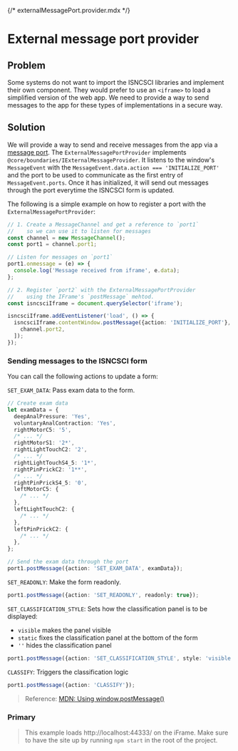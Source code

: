 {/* externalMessagePort.provider.mdx */}


<Meta of={ExternalMessagePortProviderStories} />

# External message port provider

## Problem

Some systems do not want to import the ISNCSCI libraries and implement their own component.
They would prefer to use an `<iframe>` to load a simplified version of the web app.
We need to provide a way to send messages to the app for these types of implementations in a secure way.

## Solution

We will provide a way to send and receive messages from the app via a [message port](https://developer.mozilla.org/en-US/docs/Web/API/MessagePort).
The `ExternalMessagePortProvider` implements `@core/boundaries/IExternalMessageProvider`.
It listens to the window's `MessageEvent` with the `MessageEvent.data.action === 'INITIALIZE_PORT'` and the port to be used to communicate as the first entry of `MessageEvent.ports`.
Once it has initialized, it will send out messages through the port everytime the ISNCSCI form is updated.

The following is a simple example on how to register a port with the `ExternalMessagePortProvider`:

```typescript
// 1. Create a MessageChannel and get a reference to `port1`
//    so we can use it to listen for messages
const channel = new MessageChannel();
const port1 = channel.port1;

// Listen for messages on `port1`
port1.onmessage = (e) => {
  console.log('Message received from iframe', e.data);
};

// 2. Register `port2` with the ExternalMessagePortProvider
//    using the IFrame's `postMessage` mehtod.
const isncsciIframe = document.querySelector('iframe');

isncsciIframe.addEventListener('load', () => {
  isncsciIframe.contentWindow.postMessage({action: 'INITIALIZE_PORT'}, '*', [
    channel.port2,
  ]);
});
```

### Sending messages to the ISNCSCI form

You can call the following actions to update a form:

`SET_EXAM_DATA`: Pass exam data to the form.

```typescript
// Create exam data
let examData = {
  deepAnalPressure: 'Yes',
  voluntaryAnalContraction: 'Yes',
  rightMotorC5: '5',
  /* ... */
  rightMotorS1: '2*',
  rightLightTouchC2: '2',
  /* ... */
  rightLightTouchS4_5: '1*',
  rightPinPrickC2: '1**',
  /* ... */
  rightPinPrickS4_5: '0',
  leftMotorC5: {
    /* ... */
  },
  leftLightTouchC2: {
    /* ... */
  },
  leftPinPrickC2: {
    /* ... */
  },
};

// Send the exam data through the port
port1.postMessage({action: 'SET_EXAM_DATA', examData});
```

`SET_READONLY`: Make the form readonly.

```typescript
port1.postMessage({action: 'SET_READONLY', readonly: true});
```

`SET_CLASSIFICATION_STYLE`: Sets how the classification panel is to be displayed:

- `visible` makes the panel visible
- `static` fixes the classification panel at the bottom of the form
- `''` hides the classification panel

```typescript
port1.postMessage({action: 'SET_CLASSIFICATION_STYLE', style: 'visible'});
```

`CLASSIFY`: Triggers the classification logic

```typescript
port1.postMessage({action: 'CLASSIFY'});
```

> Reference: [MDN: Using window.postMessage()](https://developer.mozilla.org/en-US/docs/Web/API/Window/postMessage)

### Primary

> This example loads http://localhost:44333/ on the iFrame. Make sure to have the site up by running `npm start` in the root of the project.

<Canvas of={ExternalMessagePortProviderStories.Primary} />
